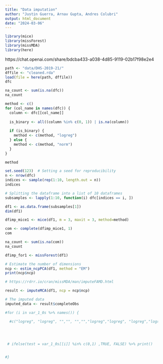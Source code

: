 ```yaml
---
title: "Data imputation"
author: "Justin Guerra, Arnav Gupta, Andres Colubri"
output: html_document
date: "2024-03-06"
---
```


```r
library(mice)
library(missForest)
library(missMDA)
library(here) 
```

https://chat.openai.com/share/bdcba433-a038-4d85-9119-02b17f98e2e4

```r
path <- "data/DHS-2019-21/"
dffile <- "cleaned.rda"
load(file = here(path, dffile))
dfc
```

```r
na_count <- sum(is.na(dfc))
na_count
```

```r
method <- c()
for (col_name in names(dfc)) {
  column <- dfc[[col_name]]
  
  is_binary <- all((column %in% c(0, 1)) | is.na(column))
  
  if (is_binary) {
    method <- c(method, "logreg")
  } else {
    method <- c(method, "norm")
  }
}

method
```

```r
set.seed(123)  # Setting a seed for reproducibility
n <- nrow(dfc)
indices <- sample(rep(1:10, length.out = n))
indices
```

```r
# Splitting the dataframe into a list of 10 dataframes
subsamples <- lapply(1:10, function(i) dfc[indices == i, ])
```


```r
df1 <- as.data.frame(subsamples[1])
dim(df1)
```

```r
dfimp_mice1 <- mice(df1, m = 3, maxit = 3, method=method)
```

```r
com <- complete(dfimp_mice1, 1)
com
```

```r
na_count <- sum(is.na(com))
na_count
```

```r
dfimp_for1 <- missForest(df1)
```



```r
# Estimate the number of dimensions
ncp <- estim_ncpPCA(df1, method = "EM")
print(ncp$ncp)
```

```r
# https://rdrr.io/cran/missMDA/man/imputeFAMD.html

result <- imputeMCA(df1, ncp = ncp$ncp)
```


```r
# The imputed data
imputed_data <- result$completeObs
```





```r

#for (i in var_1_0s %>% names()) {

  #c("logreg", "logreg", "","", "","","logreg","logreg", "logreg","logreg", "logreg", "logreg", "","logreg", "logreg","","","","", "","","","","logreg"))
  
  
  
  
 # ifelse(test = var_1_0s[[i]] %in% c(0,1) ,TRUE, FALSE) %>% print()


#}
```
